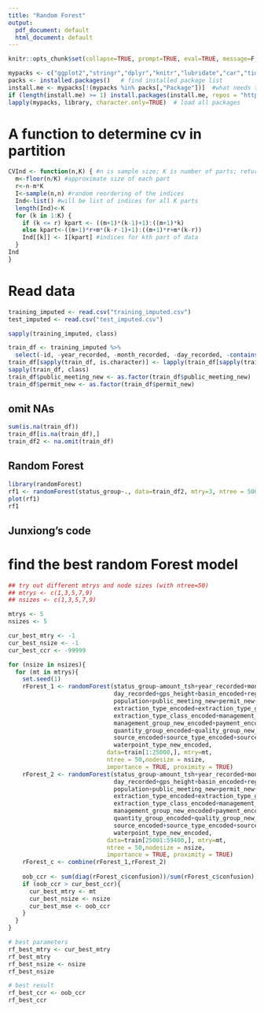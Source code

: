 ```yaml
---
title: "Random Forest"
output:
  pdf_document: default
  html_document: default
---
```


```r
knitr::opts_chunk$set(collapse=TRUE, prompt=TRUE, eval=TRUE, message=F, include=T,comment=NULL,fig.width = 5, warning = FALSE, fig.height = 3,tidy.opts=list(width.cutoff=50),tidy=TRUE,cache = TRUE)
```

```r
mypacks <- c("ggplot2","stringr","dplyr","knitr","lubridate","car","tidyr","cvTools","rpart","nnet","gbm","yaImpute","randomForest")  # what packages are needed?
packs <- installed.packages()   # find installed package list
install.me <- mypacks[!(mypacks %in% packs[,"Package"])]  #what needs to be installed?
if (length(install.me) >= 1) install.packages(install.me, repos = "http://cran.us.r-project.org")   # install (if needed)
lapply(mypacks, library, character.only=TRUE)  # load all packages
```

# A function to determine cv in partition
```r
CVInd <- function(n,K) { #n is sample size; K is number of parts; returns   K-length list of indices for each part
  m<-floor(n/K) #approximate size of each part
  r<-n-m*K
  I<-sample(n,n) #random reordering of the indices
  Ind<-list() #will be list of indices for all K parts
  length(Ind)<-K
  for (k in 1:K) {
    if (k <= r) kpart <- ((m+1)*(k-1)+1):((m+1)*k)
    else kpart<-((m+1)*r+m*(k-r-1)+1):((m+1)*r+m*(k-r))
    Ind[[k]] <- I[kpart] #indices for kth part of data
  }
Ind
}
```

# Read data
```r
training_imputed <- read.csv("training_imputed.csv")
test_imputed <- read.csv("test_imputed.csv")
```

```r
sapply(training_imputed, class) 
```


```r
train_df <- training_imputed %>%
  select(-id, -year_recorded, -month_recorded, -day_recorded, -contains("encoded"))
train_df[sapply(train_df, is.character)] <- lapply(train_df[sapply(train_df, is.character)], as.factor)
sapply(train_df, class) 
train_df$public_meeting_new <- as.factor(train_df$public_meeting_new)
train_df$permit_new <- as.factor(train_df$permit_new)
```

## omit NAs
```r
sum(is.na(train_df))
train_df[is.na(train_df),]
train_df2 <- na.omit(train_df)
```


## Random Forest
```r
library(randomForest)
rf1 <- randomForest(status_group~., data=train_df2, mtry=3, ntree = 500, nodesize = 3, importance = TRUE)
plot(rf1)
rf1
```


## Junxiong's code
# find the best random Forest model
```r
## try out different mtrys and node sizes (with ntree=50)
## mtrys <- c(1,3,5,7,9)
## nsizes <- c(1,3,5,7,9)

mtrys <- 5
nsizes <- 5

cur_best_mtry <- -1
cur_best_nsize <- -1
cur_best_ccr <- -99999

for (nsize in nsizes){
  for (mt in mtrys){
    set.seed(1)
    rForest_1 <- randomForest(status_group~amount_tsh+year_recorded+month_recorded+
                              day_recorded+gps_height+basin_encoded+region_encoded+
                              population+public_meeting_new+permit_new+age+
                              extraction_type_encoded+extraction_type_group_encoded+
                              extraction_type_class_encoded+management_encoded+
                              management_group_new_encoded+payment_encoded+
                              quantity_group_encoded+quality_group_new_encoded+
                              source_encoded+source_type_encoded+source_class_encoded+
                              waterpoint_type_new_encoded, 
                            data=train[1:25000,], mtry=mt, 
                            ntree = 50,nodesize = nsize, 
                            importance = TRUE, proximity = TRUE) 
    rForest_2 <- randomForest(status_group~amount_tsh+year_recorded+month_recorded+
                              day_recorded+gps_height+basin_encoded+region_encoded+
                              population+public_meeting_new+permit_new+age+
                              extraction_type_encoded+extraction_type_group_encoded+
                              extraction_type_class_encoded+management_encoded+
                              management_group_new_encoded+payment_encoded+
                              quantity_group_encoded+quality_group_new_encoded+
                              source_encoded+source_type_encoded+source_class_encoded+
                              waterpoint_type_new_encoded, 
                            data=train[25001:59400,], mtry=mt, 
                            ntree = 50,nodesize = nsize, 
                            importance = TRUE, proximity = TRUE) 
    rForest_c <- combine(rForest_1,rForest_2)
    
    oob_ccr <- sum(diag(rForest_c$confusion))/sum(rForest_c$confusion)
    if (oob_ccr > cur_best_ccr){
      cur_best_mtry <- mt
      cur_best_nsize <- nsize
      cur_best_mse <- oob_ccr
    }
  }
}

# best parameters
rf_best_mtry <- cur_best_mtry
rf_best_mtry
rf_best_nsize <- nsize
rf_best_nsize

# best result
rf_best_ccr <- oob_ccr
rf_best_ccr
```